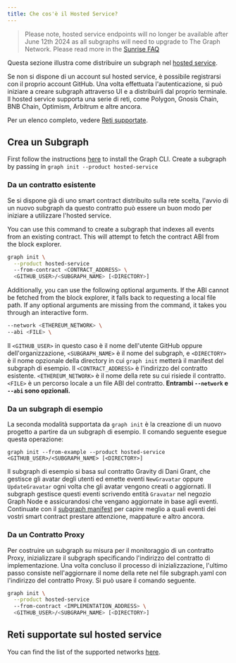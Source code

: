 ```yaml
---
title: Che cos'è il Hosted Service?
---
```


> Please note, hosted service endpoints will no longer be available after June 12th 2024 as all subgraphs will need to upgrade to The Graph Network. Please read more in the [Sunrise FAQ](/sunrise)

Questa sezione illustra come distribuire un subgraph nel [hosted service](https://thegraph.com/hosted-service/).

Se non si dispone di un account sul hosted service, è possibile registrarsi con il proprio account GitHub. Una volta effettuata l'autenticazione, si può iniziare a creare subgraph attraverso UI e a distribuirli dal proprio terminale. Il hosted service supporta una serie di reti, come Polygon, Gnosis Chain, BNB Chain, Optimism, Arbitrum e altre ancora.

Per un elenco completo, vedere [Reti supportate](/developing/supported-networks/#hosted-service).

## Crea un Subgraph

First follow the instructions [here](/developing/creating-a-subgraph/#install-the-graph-cli) to install the Graph CLI. Create a subgraph by passing in `graph init --product hosted-service`

### Da un contratto esistente

Se si dispone già di uno smart contract distribuito sulla rete scelta, l'avvio di un nuovo subgraph da questo contratto può essere un buon modo per iniziare a utilizzare l'hosted service.

You can use this command to create a subgraph that indexes all events from an existing contract. This will attempt to fetch the contract ABI from the block explorer.

```sh
graph init \
  --product hosted-service
  --from-contract <CONTRACT_ADDRESS> \
  <GITHUB_USER>/<SUBGRAPH_NAME> [<DIRECTORY>]
```

Additionally, you can use the following optional arguments. If the ABI cannot be fetched from the block explorer, it falls back to requesting a local file path. If any optional arguments are missing from the command, it takes you through an interactive form.

```sh
--network <ETHEREUM_NETWORK> \
--abi <FILE> \
```

Il `<GITHUB_USER>` in questo caso è il nome dell'utente GitHub oppure dell'organizzazione, `<SUBGRAPH_NAME>` è il nome del subgraph, e `<DIRECTORY>` è il nome opzionale della directory in cui `graph init` metterà il manifest del subgraph di esempio. Il `<CONTRACT_ADDRESS>` è l'indirizzo del contratto esistente. `<ETHEREUM_NETWORK>` è il nome della rete su cui risiede il contratto. `<FILE>` è un percorso locale a un file ABI del contratto. **Entrambi `--network` e `--abi` sono opzionali.**

### Da un subgraph di esempio

La seconda modalità supportata da `graph init` è la creazione di un nuovo progetto a partire da un subgraph di esempio. Il comando seguente esegue questa operazione:

```
graph init --from-example --product hosted-service <GITHUB_USER>/<SUBGRAPH_NAME> [<DIRECTORY>]
```

Il subgraph di esempio si basa sul contratto Gravity di Dani Grant, che gestisce gli avatar degli utenti ed emette eventi `NewGravatar` oppure `UpdateGravatar` ogni volta che gli avatar vengono creati o aggiornati. Il subgraph gestisce questi eventi scrivendo entità `Gravatar` nel negozio Graph Node e assicurandosi che vengano aggiornate in base agli eventi. Continuate con il [subgraph manifest](/developing/creating-a-subgraph#the-subgraph-manifest) per capire meglio a quali eventi dei vostri smart contract prestare attenzione, mappature e altro ancora.

### Da un Contratto Proxy

Per costruire un subgraph su misura per il monitoraggio di un contratto Proxy, inizializzare il subgraph specificando l'indirizzo del contratto di implementazione. Una volta concluso il processo di inizializzazione, l'ultimo passo consiste nell'aggiornare il nome della rete nel file subgraph.yaml con l'indirizzo del contratto Proxy. Si può usare il comando seguente.

```sh
graph init \
  --product hosted-service
  --from-contract <IMPLEMENTATION_ADDRESS> \
  <GITHUB_USER>/<SUBGRAPH_NAME> [<DIRECTORY>]
```

## Reti supportate sul hosted service

You can find the list of the supported networks [here](/developing/supported-networks).
